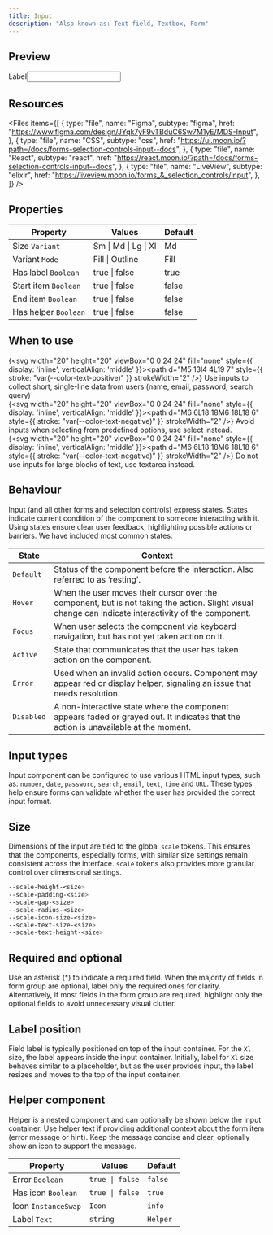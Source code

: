 ```yaml
---
title: Input
description: "Also known as: Text field, Textbox, Form"
---
```


## Preview

<div className="w-full bg-primary h-[320px] flex items-center justify-center border border-primary gap-4">
    <div className="moon-form-group w-auto"><label>Label</label><input type="text" className="moon-input w-[320px]" /></div>
</div>

## Resources

<Files
  items={[
    {
      type: "file",
      name: "Figma",
      subtype: "figma",
      href: "https://www.figma.com/design/JYqk7yF9vTBduC6Sw7M1yE/MDS-Input",
    },
    {
      type: "file",
      name: "CSS",
      subtype: "css",
      href: "https://ui.moon.io/?path=/docs/forms-selection-controls-input--docs",
    },
    {
      type: "file",
      name: "React",
      subtype: "react",
      href: "https://react.moon.io/?path=/docs/forms-selection-controls-input--docs",
    },
    {
      type: "file",
      name: "LiveView",
      subtype: "elixir",
      href: "https://liveview.moon.io/forms_&_selection_controls/input",
    },
  ]}
/>

## Properties

| **Property**              | **Values**                                                 | **Default** |
| ------------------------- | ---------------------------------------------------------- | ----------- |
| Size `Variant`            | Sm \| Md \| Lg \| Xl                                       | Md          |
| Variant `Mode`            | Fill \| Outline                                            | Fill        |
| Has label `Boolean`       | true \| false                                              | true        |
| Start item `Boolean`      | true \| false                                              | false       |
| End item `Boolean`        | true \| false                                              | false       |
| Has helper `Boolean`      | true \| false                                              | false       |

## When to use

{<svg width="20" height="20" viewBox="0 0 24 24" fill="none" style={{ display: 'inline', verticalAlign: 'middle' }}><path d="M5 13l4 4L19 7" style={{ stroke: "var(--color-text-positive)" }} strokeWidth="2" /></svg>} Use inputs to collect short, single-line data from users (name, email, password, search query) <br/>
{<svg width="20" height="20" viewBox="0 0 24 24" fill="none" style={{ display: 'inline', verticalAlign: 'middle' }}><path d="M6 6L18 18M6 18L18 6" style={{ stroke: "var(--color-text-negative)" }} strokeWidth="2" /></svg>} Avoid inputs when selecting from predefined options, use select instead.<br/>
{<svg width="20" height="20" viewBox="0 0 24 24" fill="none" style={{ display: 'inline', verticalAlign: 'middle' }}><path d="M6 6L18 18M6 18L18 6" style={{ stroke: "var(--color-text-negative)" }} strokeWidth="2" /></svg>} Do not use inputs for large blocks of text, use textarea instead. <br/>

## Behaviour

Input (and all other forms and selection controls) express states. States indicate current condition of the component to someone interacting with it.
Using states ensure clear user feedback, highlighting possible actions or barriers. We have included most common states:

| **State**  | **Context**                                                                                                                                          |
| ---------- | ---------------------------------------------------------------------------------------------------------------------------------------------------- |
| `Default`  | Status of the component before the interaction. Also referred to as ‘resting’.                                                                       |
| `Hover`    | When the user moves their cursor over the component, but is not taking the action. Slight visual change can indicate interactivity of the component. |
| `Focus`    | When user selects the component via keyboard navigation, but has not yet taken action on it.                                                         |
| `Active`   | State that communicates that the user has taken action on the component.                                                                             |
| `Error`    | Used when an invalid action occurs. Component may appear red or display helper, signaling an issue that needs resolution.                            |
| `Disabled` | A non-interactive state where the component appears faded or grayed out. It indicates that the action is unavailable at the moment.                  |

## Input types

Input component can be configured to use various HTML input types, such as: `number`, `date`, `password`, `search`, `email`, `text`, `time` and `URL`.
These types help ensure forms can validate whether the user has provided the correct input format.

## Size

Dimensions of the input are tied to the global `scale` tokens. This ensures that the components, especially forms, with similar size settings remain consistent across the interface. `scale` tokens also provides more granular control over dimensional settings.

```css:scale.css showLineNumbers
--scale-height-<size>
--scale-padding-<size>
--scale-gap-<size>
--scale-radius-<size>
--scale-icon-size-<size>
--scale-text-size-<size>
--scale-text-height-<size>
```

## Required and optional

Use an asterisk (\*) to indicate a required field. When the majority of fields in form group are optional, label only the required ones for clarity.
Alternatively, if most fields in the form group are required, highlight only the optional fields to avoid unnecessary visual clutter.

## Label position

Field label is typically positioned on top of the input container. For the `Xl` size, the label appears inside the input container.
Initially, label for `Xl` size behaves similar to a placeholder, but as the user provides input, the label resizes and moves to the top of the input container.

## Helper component

Helper is a nested component and can optionally be shown below the input container. Use helper text if providing additional context about the form item (error message or hint).
Keep the message concise and clear, optionally show an icon to support the message.

| **Property**        | **Values**      | **Default** |
| ------------------- | --------------- | ----------- |
| Error `Boolean`     | `true \| false` | `false`     |
| Has icon `Boolean`  | `true \| false` | `true`      |
| Icon `InstanceSwap` | `Icon`          | `info`      |
| Label `Text`        | `string`        | `Helper`    |
